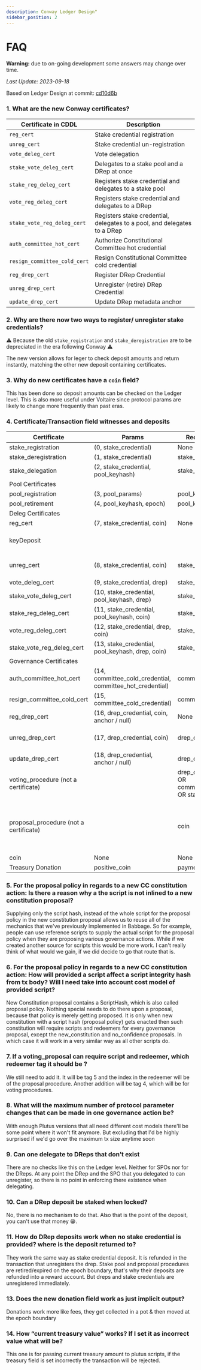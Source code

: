 ```yaml
---
description: Conway Ledger Design"
sidebar_position: 2
---
```


# FAQ

**Warning:** due to on-going development some answers may change over time.

*Last Update: 2023-09-18*

Based on Ledger Design at commit: [cd10d6b](https://github.com/input-output-hk/cardano-ledger/blob/cd10d6b968bda704fb1ddc1226388fe221789155/eras/conway/test-suite/cddl-files/conway.cddl
)

### 1. What are the new Conway certificates?

| Certificate in CDDL            | Description                                                              |
|------------------------------- |------------------------------------------------------------------------- |
| `reg_cert`                     | Stake credential registration                                            |
| `unreg_cert`                   | Stake credential un-registration                                         |
| `vote_deleg_cert`              | Vote delegation                                                          |
| `stake_vote_deleg_cert`        | Delegates to a stake pool and a DRep at once                             |
| `stake_reg_deleg_cert`         | Registers stake credential and delegates to a stake pool                 |
| `vote_reg_deleg_cert`          | Registers stake credential and delegates to a DRep                       |
| `stake_vote_reg_deleg_cert`    | Registers stake credential, delegates to a pool, and delegates to a DRep |
| `auth_committee_hot_cert`      | Authorize Constitutional Committee hot credential                        |
| `resign_committee_cold_cert`   | Resign Constitutional Committee cold credential                          |
| `reg_drep_cert`                | Register DRep Credential                                                 |
| `unreg_drep_cert`              | Unregister (retire) DRep Credential                                      |
| `update_drep_cert`             | Update DRep metadata anchor                                              |

### 2. Why are there now two ways to register/ unregister stake credentials?

⚠ Because the old `stake_registration` and `stake_deregistration` are to be depreciated in the era following Conway ⚠ 

The new version allows for leger to check deposit amounts and return instantly, matching the other new deposit containing certificates.

### 3. Why do new certificates have a `coin` field?

This has been done so deposit amounts can be checked on the Ledger level. This is also more useful under Voltaire since protocol params are likely to change more frequently than past eras.

### 4. Certificate/Transaction field witnesses and deposits

| Certificate                   | Params                                      | Required Witnesses          | Deposit/Refund                               |
|------------------------------|---------------------------------------------|-----------------------------|-----------------------------------------------|
| stake_registration            | (0, stake_credential)                       | None                        | None                                          |
| stake_deregistration          | (1, stake_credential)                       | stake_credential            | None                                          |
| stake_delegation              | (2, stake_credential, pool_keyhash)         | stake_credential            | None                                          |
| Pool Certificates             |                                             |                             |                                               |
| pool_registration             | (3, pool_params)                            | pool_key                    | None                                          |
| pool_retirement               | (4, pool_keyhash, epoch)                    | pool_key                    | None                                          |
| Deleg Certificates            |                                             |                             |                                               |
| reg_cert                     | (7, stake_credential, coin)                 | None                        | None                                          |
| keyDeposit                   |                                             |                             | Refund keyDeposit of amount coin             |
| unreg_cert                   | (8, stake_credential, coin)                 | stake_credential            | Refund keyDeposit of amount coin             |
| vote_deleg_cert              | (9, stake_credential, drep)                 | stake_credential            | None                                          |
| stake_vote_deleg_cert        | (10, stake_credential, pool_keyhash, drep)  | stake_credential            | None                                          |
| stake_reg_deleg_cert         | (11, stake_credential, pool_keyhash, coin)  | stake_credential            | keyDeposit                                    |
| vote_reg_deleg_cert          | (12, stake_credential, drep, coin)          | stake_credential            | keyDeposit                                    |
| stake_vote_reg_deleg_cert    | (13, stake_credential, pool_keyhash, drep, coin) | stake_credential      | keyDeposit                                    |
| Governance Certificates       |                                             |                             |                                               |
| auth_committee_hot_cert       | (14, committee_cold_credential, committee_hot_credential) | committee_cold_credential | None  |
| resign_committee_cold_cert   | (15, committee_cold_credential)             | committee_cold_credential | None                                          |
| reg_drep_cert                | (16, drep_credential, coin, anchor / null)   | None                        | drepDeposit                                   |
| unreg_drep_cert              | (17, drep_credential, coin)                 | drep_credential             | Refund drepDeposit of amount coin             |
| update_drep_cert             | (18, drep_credential, anchor / null)        | drep_credential             | None                                          |
| voting_procedure (not a certificate) |                                       | drep_credential<br/>OR committee_hot_credential<br/>OR stake_pool_keyHash | None       |
| proposal_procedure (not a certificate) |                                   | coin                        | Deposit is returned at the epoch boundary to the `reward_account` that is specified in the proposal. | Treasury Value |
| coin                         | None                                        | None                        | None                                          |
| Treasury Donation            | positive_coin                               | payment_credential          | None                                          |

### 5. For the proposal policy in regards to a new CC constitution action: Is there a reason why a the script is not inlined to a new constitution proposal?

Supplying only the script hash, instead of the whole script for the proposal policy in the new constitution proposal allows us to reuse all of the mechanics that we've previously implemented in Babbage. So for example, people can use reference scripts to supply the actual script for the proposal policy when they are proposing various governance actions.
While if we created another source for scripts this would be more work. I can't really think of what would we gain, if we did decide to go that route that is.

### 6. For the proposal policy in regards to a new CC constitution action: How will provided a script affect a script integrity hash from tx body? Will I need take into account cost model of provided script?

New Constitution proposal contains a ScriptHash, which is also called proposal policy. Nothing special needs to do there upon a proposal, because that policy is merely getting proposed. It is only when new constitution with a script hash (proposal policy) gets enacted then such constitution will require scripts and redeemers for every governance proposal, except the new_constitution and no_confidence proposals. In which case it will work in a very similar way as all other scripts do.

### 7. If a voting_proposal can require script and redeemer, which redeemer tag it should be ?

We still need to add it.
It will be tag 5 and the index in the redeemer will be of the proposal procedure.
Another addition will be tag 4, which will be for voting procedures.

### 8. What will the maximum number of protocol parameter changes that can be made in one governance action be?

With enough Plutus versions that all need different cost models there'll be some point where it won't fit anymore. But excluding that I'd be highly surprised if we'd go over the maximum tx size anytime soon

### 9. Can one delegate to DReps that don’t exist

There are no checks like this on the Ledger level. Neither for SPOs nor for the DReps. At any point the DRep and the SPO that you delegated to can unregister, so there is no point in enforcing there existence when delegating.

### 10. Can a DRep deposit be staked when locked?

No, there is no mechanism to do that. Also that is the point of the deposit, you can't use that money 😁.

### 11. How do DRep deposits work when no stake credential is provided? where is the deposit returned to?

They work the same way as stake credential deposit. It is refunded in the transaction that unregisters the drep. Stake pool and proposal procedures are retired/expired on the epoch boundary, that's why their deposits are refunded into a reward account. But dreps and stake credentials are unregistered immediately.

### 13. Does the new donation field work as just implicit output?

Donations work more like fees, they get collected in a pot & then moved at the epoch boundary

### 14. How “current treasury value” works? If I set it as incorrect value what will be?

This one is for passing current treasury amount to plutus scripts, if the treasury field is set incorrectly the transaction will be rejected.

